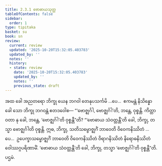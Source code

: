 ```yaml
---
title: 2.3.1 ဗောဓာယသုတ္တ
tableOfContents: false
sidebar:
  order: 1
type: tipitaka
basket: su
book: sn
review:
  current: review
  updated: '2025-10-20T15:32:05.403783'
  updated_by: ''
  notes: ''
  history:
  - state: review
    date: '2025-10-20T15:32:05.403783'
    updated_by: ''
    notes: ''
    previous_state: draft
---
```



<DynamicBreadcrumb />


<ReviewStatus review={frontmatter.review} showDetails={true} />

<HypothesisAnnotation frontmatter={frontmatter} />

<Division number="202" book="sn" e="ch" v="18" p="308">

<Paragraph number="462" book="sn">
အထ ခေါ အညတရော ဘိက္ခု ယေန ဘဂဝါ တေနုပသင်္ကမိ …ပေ…  ဧကမန္တံ နိသိန္နော ခေါ သော ဘိက္ခု ဘဂဝန္တံ ဧတဒဝေါစ—
</Paragraph>

<Paragraph number="463" book="sn">
“‘ဗောဇ္ဈင်္ဂါ, ဗောဇ္ဈင်္ဂါ’တိ, ဘန္တေ, ဝုစ္စန္တိ. ကိတ္တာဝတာ နု ခေါ, ဘန္တေ, ‘ဗောဇ္ဈင်္ဂါ’တိ ဝုစ္စန္တီ”တိ? “‘ဗောဓာယ သံဝတ္တန္တီ’တိ ခေါ, ဘိက္ခု, တသ္မာ ဗောဇ္ဈင်္ဂါတိ ဝုစ္စန္တိ. ဣဓ, ဘိက္ခု, သတိသမ္ဗောဇ္ဈင်္ဂံ ဘာဝေတိ ဝိဝေကနိဿိတံ …ပေ…  ဥပေက္ခာသမ္ဗောဇ္ဈင်္ဂံ ဘာဝေတိ ဝိဝေကနိဿိတံ ဝိရာဂနိဿိတံ နိရောဓနိဿိတံ ဝေါဿဂ္ဂပရိဏာမိံ. ‘ဗောဓာယ သံဝတ္တန္တီ’တိ ခေါ, ဘိက္ခု, တသ္မာ ‘ဗောဇ္ဈင်္ဂါ’တိ ဝုစ္စန္တီ”တိ.

</Paragraph>
</Division>

<Paragraph number="464" type="center" book="sn">
ပဌမံ.
</Paragraph>
